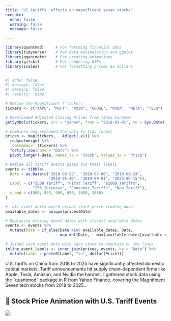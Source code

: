 ```yaml
---
title: "US tariffs  effects on magnificent seven stocks"
execute: 
  echo: false
  warning: false
  message: false

---
```


```r
library(quantmod)     # For fetching financial data
library(tidyverse)    # For data manipulation and ggplot
library(gganimate)    # For creating animations
library(gifski)       # For rendering GIFs
library(scales)       # For formatting prices as dollars



```

```r
#| echo: false
#| message: false
#| warning: false
#| results: 'hide'

# Define the Magnificent 7 tickers
tickers <- c("AAPL", "MSFT", "AMZN", "GOOGL", "NVDA", "META", "TSLA")

# Downloaded Adjusted Closing Prices from Yahoo Finance
getSymbols(tickers, src = "yahoo", from = "2018-01-01", to = Sys.Date())

# Combined and reshaped the data to tidy format 
prices <- map(tickers, ~ Ad(get(.x))) %>%
  reduce(merge) %>%
  `colnames<-`(tickers) %>%
  fortify.zoo(name = "Date") %>%
  pivot_longer(-Date, names_to = "Stock", values_to = "Price")


```

```r
# Define all tariff events dates and their labels
events <- tibble(
  Date = as.Date(c("2018-03-22", "2018-07-06", "2018-09-24",
                   "2019-05-10", "2019-09-01", "2025-06-15")),
  Label = c("$50B Tariff", "First Tariff", "$200B Tariffs",
            "25% Increase", "Consumer Tariffs", "New Tariff"),
  y_end = c(800, 850, 900, 950, 1000, 1050)
)

#  all event dates match actual stock price trading days
available_dates <- unique(prices$Date)

# Replacing missing event dates with closest available dates
events <- events %>%
  mutate(Date = if_else(Date %in% available_dates, Date,
                        map_dbl(Date, ~ max(available_dates[available_dates <= .x])) %>% as.Date(origin = "1970-01-01")))


```

```r
# Joined each event date with each stock to annotate on the lines
inline_event_labels <- inner_join(prices, events, by = "Date") %>%
  mutate(Label = paste0(Label, "\n", dollar(Price)))

```
U.S. tariffs on China from 2018 to 2025 have significantly affected domestic capital markets. Tariff announcements hit supply chain–dependent firms like Apple, Tesla, Amazon, and Nvidia the hardest. I gathered stock data using the "quantmod" package in R from Yahoo Finance, covering the Magnificent Seven tech stocks from 2018 to 2025..



## 🎥 Stock Price Animation with U.S. Tariff Events
![](stocks_tariffs.gif)












